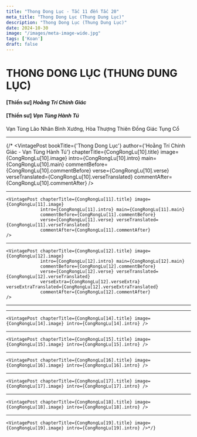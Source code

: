 ```yaml
---
title: "Thong Dong Lục - Tắc 11 đến Tắc 20"
meta_title: "Thong Dong Lục (Thung Dung Lục)"
description: "Thong Dong Lục (Thung Dung Lục)"
date: 2024-10-30
image: "/images/meta-image-wide.jpg"
tags: ['Koan']
draft: false
---
```



<div class="container vi-koans">

  <h1>THONG DONG LỤC (THUNG DUNG LỤC)</h1>

  <h4>[Thiền sư] <em>Hoằng Trí Chính Giác</em></h4>
  <h4>[Thiền sư] <em>Vạn Tùng Hành Tú</em></h4>
  <p>Vạn Tùng Lão Nhân Bình Xướng, Hòa Thượng Thiên Đồng Giác Tụng Cổ</p>

  ***
{/*
 <VintagePost bookTitle={'Thong Dong Lục'} author={'Hoằng Trí Chính Giác - Vạn Tùng Hành Tú'}
                 chapterTitle={CongRongLu[10].title} image={CongRongLu[10].image}
                 intro={CongRongLu[10].intro} main={CongRongLu[10].main}
                 commentBefore={CongRongLu[10].commentBefore}
                 verse={CongRongLu[10].verse} verseTranslated={CongRongLu[10].verseTranslated}
                 commentAfter={CongRongLu[10].commentAfter}
    />

  ***

    <VintagePost chapterTitle={CongRongLu[11].title} image={CongRongLu[11].image}
                 intro={CongRongLu[11].intro} main={CongRongLu[11].main}
                 commentBefore={CongRongLu[11].commentBefore}
                 verse={CongRongLu[11].verse} verseTranslated={CongRongLu[11].verseTranslated}
                 commentAfter={CongRongLu[11].commentAfter}
    />

  ***

    <VintagePost chapterTitle={CongRongLu[12].title} image={CongRongLu[12].image}
                 intro={CongRongLu[12].intro} main={CongRongLu[12].main}
                 commentBefore={CongRongLu[12].commentBefore}
                 verse={CongRongLu[12].verse} verseTranslated={CongRongLu[12].verseTranslated}
                 verseExtra={CongRongLu[12].verseExtra} verseExtraTranslated={CongRongLu[12].verseExtraTranslated}
                 commentAfter={CongRongLu[12].commentAfter}
    />

  ***

   <VintagePost chapterTitle={CongRongLu[13].title} image={CongRongLu[13].image} intro={CongRongLu[13].intro} />

  ***

    <VintagePost chapterTitle={CongRongLu[14].title} image={CongRongLu[14].image} intro={CongRongLu[14].intro} />

  ***

    <VintagePost chapterTitle={CongRongLu[15].title} image={CongRongLu[15].image} intro={CongRongLu[15].intro} />

  ***

    <VintagePost chapterTitle={CongRongLu[16].title} image={CongRongLu[16].image} intro={CongRongLu[16].intro} />

  ***

    <VintagePost chapterTitle={CongRongLu[17].title} image={CongRongLu[17].image} intro={CongRongLu[17].intro} />

  ***

    <VintagePost chapterTitle={CongRongLu[18].title} image={CongRongLu[18].image} intro={CongRongLu[18].intro} />

  ***

    <VintagePost chapterTitle={CongRongLu[19].title} image={CongRongLu[19].image} intro={CongRongLu[19].intro} />*/}
</div>
